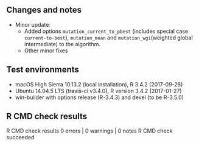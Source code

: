 ## Changes and notes
* Minor update:
    * Added options `mutation_current_to_pbest` (includes special case `current-to-best`), `mutation_mean` and `mutation_wgi`(weighted global intermediate) to the algorithm. 
    * Other minor fixes

## Test environments
* macOS High Sierra 10.13.2 (local installation), R 3.4.2 (2017-09-28)
* Ubuntu 14.04.5 LTS (travis-ci v3.4.0), R version 3.4.2 (2017-01-27)
* win-builder with options release (R-3.4.3) and devel (to be R-3.5.0)

## R CMD check results
R CMD check results
0 errors | 0 warnings | 0 notes
R CMD check succeeded